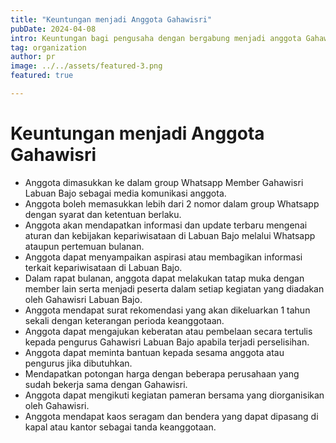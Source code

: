 ```yaml
---
title: "Keuntungan menjadi Anggota Gahawisri"
pubDate: 2024-04-08
intro: Keuntungan bagi pengusaha dengan bergabung menjadi anggota Gahawisri Labuan Bajo.
tag: organization
author: pr
image: ../../assets/featured-3.png
featured: true

---
```

# Keuntungan menjadi Anggota Gahawisri
- Anggota dimasukkan ke dalam group Whatsapp Member Gahawisri Labuan Bajo sebagai media komunikasi anggota.
- Anggota boleh memasukkan lebih dari 2 nomor dalam group Whatsapp dengan syarat dan ketentuan berlaku.
- Anggota akan mendapatkan informasi dan update terbaru mengenai aturan dan kebijakan kepariwisataan di Labuan Bajo melalui Whatsapp ataupun pertemuan bulanan.
- Anggota dapat menyampaikan aspirasi atau membagikan informasi terkait kepariwisataan di Labuan Bajo.
- Dalam rapat bulanan, anggota dapat melakukan tatap muka dengan member lain serta menjadi peserta dalam setiap kegiatan yang diadakan oleh Gahawisri Labuan Bajo.
- Anggota mendapat surat rekomendasi yang akan dikeluarkan 1 tahun sekali dengan keterangan perioda keanggotaan.
- Anggota dapat mengajukan keberatan atau pembelaan secara tertulis kepada pengurus Gahawisri Labuan Bajo apabila terjadi perselisihan.
- Anggota dapat meminta bantuan kepada sesama anggota atau pengurus jika dibutuhkan.
- Mendapatkan potongan harga dengan beberapa perusahaan yang sudah bekerja sama dengan Gahawisri.
- Anggota dapat mengikuti kegiatan pameran bersama yang diorganisikan oleh Gahawisri.
- Anggota mendapat kaos seragam dan bendera yang dapat dipasang di kapal atau kantor sebagai tanda keanggotaan.

